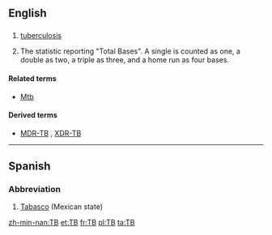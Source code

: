 {{also|Tb|ТВ}}
==English==

==={{initialism}}===
{{en-noun}}

# {{pathology}} [[tuberculosis]]
# {{baseball}} The statistic reporting "Total Bases". A single is counted as one, a double as two, a triple as three, and a home run as four bases.

====Related terms====
* {{sense|pathology}} [[Mtb]]

====Derived terms====
* {{sense|pathology}} [[MDR-TB]] , [[XDR-TB]]

----

==Spanish==

===Abbreviation===
{{infl|es|abbreviation}}

# [[Tabasco]] (Mexican state)

[[zh-min-nan:TB]]
[[et:TB]]
[[fr:TB]]
[[pl:TB]]
[[ta:TB]]